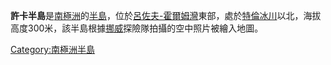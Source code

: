 {{coord|69|36|S|39|44|E|source:GNIS|display=title}}

'''許卡半島'''是[[南極洲|南極洲]]的[[半島|半島]]，位於[[呂佐夫-霍爾姆灣|呂佐夫-霍爾姆灣]]東部，處於[[特倫冰川|特倫冰川]]以北，海拔高度300米，該半島根據[[挪威|挪威]]探險隊拍攝的空中照片被繪入地圖。

{{Antarctica-geo-stub}}
[[Category:南極洲半島|Category:南極洲半島]]